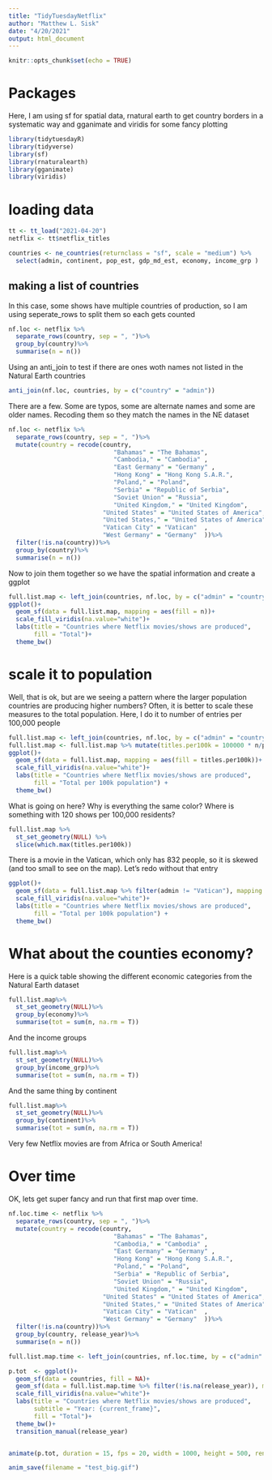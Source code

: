 ```yaml
---
title: "TidyTuesdayNetflix"
author: "Matthew L. Sisk"
date: "4/20/2021"
output: html_document
---
```


```r
knitr::opts_chunk$set(echo = TRUE)
```

# Packages

Here, I am using sf for spatial data, rnatural earth to get country borders in a systematic way and gganimate and viridis for some fancy plotting

```r
library(tidytuesdayR)
library(tidyverse)
library(sf)
library(rnaturalearth)
library(gganimate)
library(viridis)
```

# loading data

```r
tt <- tt_load("2021-04-20")
netflix <- tt$netflix_titles

countries <- ne_countries(returnclass = "sf", scale = "medium") %>%
  select(admin, continent, pop_est, gdp_md_est, economy, income_grp )

```

## making a list of countries
In this case, some shows have multiple countries of production, so I am using seperate_rows to split them so each gets counted

```r
nf.loc <- netflix %>%
  separate_rows(country, sep = ", ")%>%
  group_by(country)%>%
  summarise(n = n())
```

Using an anti_join to test if there are ones woth names not listed in the Natural Earth countries

```r
anti_join(nf.loc, countries, by = c("country" = "admin"))
```

There are a few. Some are typos, some are alternate names and some are older names. Recoding them so they match the names in the NE dataset

```r
nf.loc <- netflix %>%
  separate_rows(country, sep = ", ")%>%
  mutate(country = recode(country,
                             "Bahamas" = "The Bahamas",
                             "Cambodia," = "Cambodia" ,
                             "East Germany" = "Germany" ,
                             "Hong Kong" = "Hong Kong S.A.R.", 
                             "Poland," = "Poland",
                             "Serbia" = "Republic of Serbia",
                             "Soviet Union" = "Russia",
                             "United Kingdom," = "United Kingdom",
                          "United States" = "United States of America",
                          "United States," = "United States of America",
                          "Vatican City" = "Vatican"  ,
                          "West Germany" = "Germany"  ))%>%
  filter(!is.na(country))%>%
  group_by(country)%>%
  summarise(n = n())
```

Now to join them together so we have the spatial information and create a ggplot

```r
full.list.map <- left_join(countries, nf.loc, by = c("admin" = "country"))
ggplot()+
  geom_sf(data = full.list.map, mapping = aes(fill = n))+
  scale_fill_viridis(na.value="white")+
  labs(title = "Countries where Netflix movies/shows are produced",
       fill = "Total")+
  theme_bw()
```

# scale it to population
Well, that is ok, but are we seeing a pattern where the larger population countries are producing higher numbers? Often, it is better to scale these measures to the total population. Here, I do it to number of entries per 100,000 people


```r
full.list.map <- left_join(countries, nf.loc, by = c("admin" = "country"))
full.list.map <- full.list.map %>% mutate(titles.per100k = 100000 * n/pop_est)
ggplot()+
  geom_sf(data = full.list.map, mapping = aes(fill = titles.per100k))+
  scale_fill_viridis(na.value="white")+
  labs(title = "Countries where Netflix movies/shows are produced",
       fill = "Total per 100k population") +
  theme_bw()
```

What is going on here? Why is everything the same color? Where is something with 120 shows per 100,000 residents?

```r
full.list.map %>% 
  st_set_geometry(NULL) %>%  
  slice(which.max(titles.per100k)) 
```

There is a movie in the Vatican, which only has 832 people, so it is skewed (and too small to see on the map). Let's redo without that entry


```r
ggplot()+
  geom_sf(data = full.list.map %>% filter(admin != "Vatican"), mapping = aes(fill = titles.per100k), size = .1)+
  scale_fill_viridis(na.value="white")+
  labs(title = "Countries where Netflix movies/shows are produced",
       fill = "Total per 100k population") +
  theme_bw()
```



# What about the counties economy?

Here is a quick table showing the different economic categories from the Natural Earth dataset

```r
full.list.map%>%
  st_set_geometry(NULL)%>%
  group_by(economy)%>%
  summarise(tot = sum(n, na.rm = T))

```

And the income groups

```r

full.list.map%>%
  st_set_geometry(NULL)%>%
  group_by(income_grp)%>%
  summarise(tot = sum(n, na.rm = T))
```

And the same thing by continent 

```r

full.list.map%>%
  st_set_geometry(NULL)%>%
  group_by(continent)%>%
  summarise(tot = sum(n, na.rm = T))
```

Very few Netflix movies are from Africa or South America!

# Over time

OK, lets get super fancy and run that first map over time.
```r
nf.loc.time <- netflix %>%
  separate_rows(country, sep = ", ")%>%
  mutate(country = recode(country,
                             "Bahamas" = "The Bahamas",
                             "Cambodia," = "Cambodia" ,
                             "East Germany" = "Germany" ,
                             "Hong Kong" = "Hong Kong S.A.R.", 
                             "Poland," = "Poland",
                             "Serbia" = "Republic of Serbia",
                             "Soviet Union" = "Russia",
                             "United Kingdom," = "United Kingdom",
                          "United States" = "United States of America",
                          "United States," = "United States of America",
                          "Vatican City" = "Vatican"  ,
                          "West Germany" = "Germany"  ))%>%
  filter(!is.na(country))%>%
  group_by(country, release_year)%>%
  summarise(n = n())

full.list.map.time <- left_join(countries, nf.loc.time, by = c("admin" = "country"))

p.tot  <- ggplot()+
  geom_sf(data = countries, fill = NA)+
  geom_sf(data = full.list.map.time %>% filter(!is.na(release_year)), mapping = aes(fill = n))+
  scale_fill_viridis(na.value="white")+
  labs(title = "Countries where Netflix movies/shows are produced",
       subtitle = "Year: {current_frame}",
       fill = "Total")+
  theme_bw()+
  transition_manual(release_year)


animate(p.tot, duration = 15, fps = 20, width = 1000, height = 500, renderer = gifski_renderer())

anim_save(filename = "test_big.gif")
```

